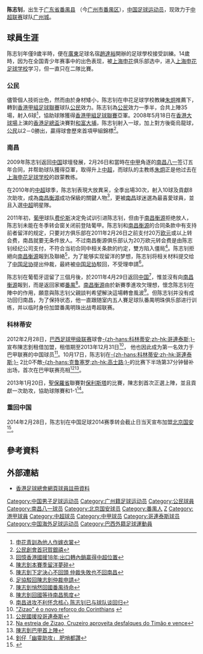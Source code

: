 {{Football player infobox
| playername = 陈志钊
| fullname = 陈志钊
| englishfullname = Chen Zhizhao
| nickname = 
| countryofbirth = {{CHN}}
| cityofbirth = [[广东省|广东省]][[番禺区|番禺县]]
| dateofbirth = {{birth date and age|1988|3|14}}
| height = {{height|m=1.70}}
| position = 前锋
| currentclub = [[广州城足球俱乐部|广州城]]
| clubnumber = 32
| youthyears = 2003-2006年
| youthclubs = [[上海申花足球学校|上海申花足球学校]]
| years = 2007-2009年<br/>2009-2013年<br/>2012-2013年<br>2014-2015年<br>2016-
| clubs = [[公民足球队|公民]] <br/> [[上海申鑫|上海申鑫]] <br/> →[[哥連泰斯保利斯塔體育會|-{zh-hans:科林蒂安;zh-hk:哥連泰斯;}-]]<br>[[北京国安|北京国安]]<br>[[广州城足球俱乐部|广州城]]
| caps(goals) = 23 {{0}}(2) <br/> 48 (13) <br/> 1 (0)<br>44 (5)<br>114 (8)
| nationalyears =
| nationalteam =
| nationalcaps(goals) =
|pcupdate= 2021年7月22日
|}}

'''陈志钊'''{{BD|1988年|3月14日|||CHEN，zhizhao}}，出生于[[广东省|广东省]][[番禺区|番禺县]] （今[[广州市|广州市]][[番禺区|番禺区]]），[[中国|中国]][[足球|足球]][[运动员|运动员]]，现效力于[[中超联赛|中超联赛]]球队[[广州城足球俱乐部|广州城]]。

==球員生涯==
陈志钊年僅9歲半時，便在[[廣東|廣東]]足球名宿[[趙達裕|趙達裕]]開辦的足球學校接受訓練。14歲時，因为在全国青少年赛事中的出色表现，被[[上海申花|上海申花]]俱乐部选中，进入[[上海申花足球学校|上海申花足球学校]]学习，但一直只在二隊比賽。

===公民===
儘管個人技術出色，然而由於身材矮小，陈志钊在申花足球学校教練[[朱炯|朱炯]]推薦下，轉到[[香港甲組足球聯賽|香港甲組足球聯賽]]球队[[公民足球隊|公民]]效力。陈志钊為[[公民足球隊|公民]]效力一季半，合共上陣35場，射入6球<ref>[http://news.sina.com/403-000-105-106/2009-03-31/21391064837.html 申花青訓為他人作嫁衣裳]</ref>，協助球隊獲得[[香港甲組足球聯賽|香港甲組足球聯賽]]亞軍。2008年5月18日在[[香港大球場|香港大球場]]上演的[[香港足總盃|香港足總盃]]決賽對[[和富大埔|和富大埔]]，陈志钊射入一球，加上對方後衛烏龍球，[[公民足球队|公民]]以2－0勝出，贏得球會歷來首項甲組錦標<ref>[http://hk.news.yahoo.com/article/080518/3/6uvr.html 公民創會首冠賀銀禧]</ref>。

===南昌===
2009年陈志钊返回[[中国|中国]]球壇發展，2月26日和當時在[[中国足球甲级联赛|中甲]]角逐的[[南昌八一|南昌八一]]签订五年合同，并帮助球队獲得亞軍，取得升上[[中国足球超级联赛|中超]]，而球队的主教练[[朱炯|朱炯]]正是他过去在[[上海申花足球学校|上海申花足球学校]]的啟蒙教练。

在2010年的[[中国足球超级联赛|中超]]球季，陈志钊表現大放異采，全季出場30次，射入10球及貢獻8次助攻，成為[[南昌衡源|南昌衡源]]成功保級的關鍵人物<ref>[http://sports.sohu.com/20110203/n279205799_3.shtml 回憶香港國援18年:出口轉內銷贏得中超位置]</ref>，更被[[南昌|南昌]]球迷選為最喜愛球員，並且入選[[中国足球超级联赛|中超]]明星隊。

2011年初，[[葡甲|葡甲]]球队[[泰羅芬斯體育會|费伦斯]]决定免试训引进陈志钊，但由于[[南昌衡源|南昌衡源]]拒绝放人，陈志钊未能在冬季转会窗关闭前登陆葡甲。陈志钊和[[南昌衡源|南昌衡源]]的合同条款中有支持前者留洋的规定，只要对方俱乐部在2011年2月26日之前支付20万[[欧元|欧元]]或以上转会费，南昌就要无条件放人。不过南昌衡源俱乐部认为20万欧元转会费是由陈志钊经纪公司支付，不符合当初合同中相关条款的约定，雙方陷入僵局<ref>[http://soccer.sina.com.hk/cgi-bin/nw/show.cgi/88/2/1/2116381/1.html 陳志釗本賽季留洋夢碎]</ref>。陈志钊拒絕向[[南昌衡源|南昌衡源]]報到及聯絡<ref>[http://www.news365.com.cn/xwzx/tyxw/201102/t20110224_2967523.htm 陳志釗下定決心不回頭 仲裁失敗也不回南昌]{{dead link|date=2018年5月 |bot=InternetArchiveBot |fix-attempted=yes }}</ref>，为了能够实现留洋的梦想，陈志钊将相关材料提交给了[[中国足协|中国足协]]提出仲裁，最終被[[中国足协|中国足协]]駁回，不受理申請<ref>[http://sports.people.com.cn/BIG5/22134/22137/14002317.html 足協駁回陳志釗仲裁申請]</ref>。

陈志钊在葡萄牙逗留了三個月後，於2011年4月29日返回[[中国|中国]]<ref>[http://we.sportscn.com/viewnews-790627.html 陳志釗悄然回國番禺待命]</ref>，惟並沒有向[[南昌衡源|南昌衡源]]報到，而是返回家鄉[[番禺区|番禺]]<ref>[http://www.qxzqw.com/read-htm-tid-172595.html 陳志釗回國等待南昌態度]{{dead link|date=2018年5月 |bot=InternetArchiveBot |fix-attempted=yes }}</ref>。[[南昌衡源|南昌衡源]]由於新賽季進攻欠理想，懷念陈志钊在陣中的作用，願意與陈志钊父親談判希望解決這場轉會風波<ref>[http://sports.163.com/11/0401/21/70J9O0O000051C89.html 南昌进攻不利怀念核心 陈志钊已与球队谈回归]</ref>。但陈志钊并没有成功回归南昌，为了保持状态，他一直跟随室内五人賽足球队番禺明珠俱乐部进行训练，并以临时身份加盟番禺明珠出战粤超联赛。

===科林蒂安===
2012年2月28日，[[巴西足球甲级联赛|巴西足球甲级联赛]]球會[[哥連泰斯保利斯塔體育會|-{zh-hans:科林蒂安;zh-hk:哥連泰斯;}-]]宣布陳志釗租借加盟，租借期至2013年12月31日<ref>[http://www.corinthians.com.br/portal/noticias/2012/02/28/10h59-id14347-zizao+e+o+novo+reforco+do+corinthians.shtml#.T00Zt4ePWSQ "Zizao" é o novo reforço do Corinthians] {{webarchive|url=https://web.archive.org/web/20140106200513/http://www.corinthians.com.br/portal/noticias/2012/02/28/10h59-id14347-zizao%2Be%2Bo%2Bnovo%2Breforco%2Bdo%2Bcorinthians.shtml |date=2014-01-06 }}{{pt icon}}</ref>， 他也因此成为第一名效力于巴甲联赛的中国球员<ref>[http://hk.sports.yahoo.com/article/local/1362835.html 公民國援投哥連泰斯]</ref>。10月17日，陈志钊在[[哥連泰斯保利斯塔體育會|-{zh-hans:科林蒂安;zh-hk:哥連泰斯;}-]]
2比0不敵[[高士路體育會|-{zh-hans:克鲁塞罗;zh-hk:高士路;}-]]的比赛下半场第37分钟替补出场，首次在巴甲联赛亮相<ref>[http://www.gazetaesportiva.net/noticia/2012/10/campeonato-brasileiro-serie-a-2012/na-estreia-de-zizao-cruzeiro-aproveita-desfalques-do-timao-e-vence.html Na estreia de Zizao, Cruzeiro aproveita desfalques do Timão e vence]{{pt icon}}</ref><ref>[http://hk.sports.yahoo.com/news/體壇快訊-陳志釗巴甲首上陣-211651326--spt.html 陳志釗巴甲首上陣]</ref>。

2013年1月20日，[[聖保羅省|聖保羅省]]聯賽對[[保利斯塔|保利斯塔]]的比賽，陳志釗首次正選上陣，並且貢獻一次助攻，協助球隊賽和1-1<ref>[http://hk.sports.yahoo.com/news/釗仔-幽靈助攻-肥哨都讚-211022087--spt.html 釗仔「幽靈助攻」 肥哨都讚]</ref>。

===重回中国===
2014年2月28日，陈志钊在中国足球2014赛季转会截止日当天宣布加盟[[北京国安|北京国安]]<ref>{{cite web|url=http://sports.163.com/14/0228/13/9M64FVUR00051C89.html |language=zh-cn |title=国安官方宣布签约陈志钊 3年合同身披23号球衣 |publisher=网易体育 | date=2014-02-28 |accessdate=2014-02-28 }}</ref>。

==參考資料==
<div class="references-small">
<references />
</div>

== 外部連結 ==
* [http://www.hkfa.com/zh-hk/player_view.php?player_id=7224 香港足球總會網頁球員註冊資料]

{{2010年中超分类名单南昌}}
{{2011年中超分类名单南昌}}
{{2012年中超分类名单南昌}}
{{2014年中超分类名单北京}}
{{2015年中超分类名单北京}}
{{2016年中超分类名单广州富力}}
{{2017年中超分类名单广州富力}}
{{2018年中超分类名单广州富力}}
{{2019年中超分类名单广州富力}}
{{2020年中超分类名单广州富力}}
{{2021年中超分类名单广州城}}

{{DEFAULTSORT:Chen Zhizhao}}
[[Category:中国男子足球运动员|Category:中国男子足球运动员]]
[[Category:广州籍足球运动员|Category:广州籍足球运动员]]
[[Category:公民球員|Category:公民球員]]
[[Category:南昌八一球员|Category:南昌八一球员]]
[[Category:北京国安球员|Category:北京国安球员]]
[[Category:番禺人|Category:番禺人]]
[[Category:陈姓|Z]]
[[Category:港甲球員|Category:港甲球員]]
[[Category:中超球员|Category:中超球员]]
[[Category:中甲球员|Category:中甲球员]]
[[Category:哥連泰斯球员|Category:哥連泰斯球员]]
[[Category:中国海外足球运动员|Category:中国海外足球运动员]]
[[Category:巴西外籍足球運動員|Category:巴西外籍足球運動員]]